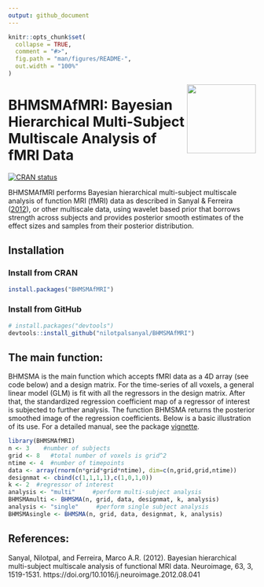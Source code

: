 ```yaml
---
output: github_document
---
```


<!-- README.md is generated from README.Rmd. Please edit that file -->

```r
knitr::opts_chunk$set(
  collapse = TRUE,
  comment = "#>",
  fig.path = "man/figures/README-",
  out.width = "100%"
)
```


<img src="man/figures/logo.png" align="right" style="float:right; height:140px;" />

# BHMSMAfMRI: Bayesian Hierarchical Multi-Subject Multiscale Analysis of fMRI Data

<!-- badges: start -->
[![CRAN status](https://www.r-pkg.org/badges/version/BHMSMAfMRI)](https://CRAN.R-project.org/package=BHMSMAfMRI)
<!-- badges: end -->

BHMSMAfMRI performs Bayesian hierarchical multi-subject multiscale analysis of function MRI (fMRI) data as described in Sanyal & Ferreira ([2012](#ref-paper)), or other multiscale data, using wavelet based prior that borrows strength across subjects and provides posterior smooth estimates of the effect sizes and samples from their posterior distribution.

## Installation

### Install from CRAN
``` r
install.packages("BHMSMAfMRI")
```

### Install from GitHub
``` r
# install.packages("devtools")
devtools::install_github("nilotpalsanyal/BHMSMAfMRI")
```


## The main function: 

BHMSMA is the main function which accepts fMRI data as a 4D array (see code below) and a design matrix. For the time-series of all voxels, a general linear model (GLM) is fit with all the regressors in the design matrix. After that, the standardized regression coefficient map of a regressor of interest is subjected to further analysis. The function BHMSMA returns the posterior smoothed image of the regression coefficients. Below is a basic illustration of its use. For a detailed manual, see the package [vignette](https://cran.r-project.org/web/packages/BHMSMAfMRI/vignettes/BHMSMAfMRIvignette.pdf){target="_blank"}. 

```r
library(BHMSMAfMRI)
n <- 3    #number of subjects
grid <- 8   #total number of voxels is grid^2
ntime <- 4  #number of timepoints
data <- array(rnorm(n*grid*grid*ntime), dim=c(n,grid,grid,ntime))
designmat <- cbind(c(1,1,1,1),c(1,0,1,0))
k <- 2  #regressor of interest
analysis <- "multi"     #perform multi-subject analysis
BHMSMAmulti <- BHMSMA(n, grid, data, designmat, k, analysis)
analysis <- "single"     #perform single subject analysis
BHMSMAsingle <- BHMSMA(n, grid, data, designmat, k, analysis)

```

## References:

<div id="refs" class="references">

<div id="ref-paper">
Sanyal, Nilotpal, and Ferreira, Marco A.R. (2012). Bayesian hierarchical multi-subject multiscale analysis of functional MRI data. Neuroimage, 63, 3, 1519-1531. [https://doi.org/10.1016/j.neuroimage.2012.08.041]{target="\_blank"}




